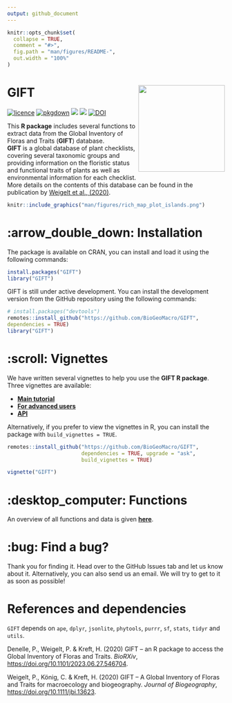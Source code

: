 ```yaml
---
output: github_document
---
```


<!-- README.md is generated from README.Rmd. Please edit that file -->

```r
knitr::opts_chunk$set(
  collapse = TRUE,
  comment = "#>",
  fig.path = "man/figures/README-",
  out.width = "100%"
)
```

# GIFT <img src="man/figures/logo.png" align="right" alt="" width="200" />

<!-- badges: start -->
[![licence](https://img.shields.io/badge/Licence-GPL--3-blue.svg)](https://www.r-project.org/Licenses/GPL-3)
[![pkgdown](https://github.com/BioGeoMacro/GIFT/actions/workflows/pkgdown.yaml/badge.svg)](https://github.com/BioGeoMacro/GIFT/actions/workflows/pkgdown.yaml)
![](https://www.r-pkg.org/badges/version/GIFT)
![](https://cranlogs.r-pkg.org/badges/grand-total/GIFT)
[![DOI](https://zenodo.org/badge/DOI/10.5281/zenodo.8256512.svg)](https://doi.org/10.5281/zenodo.8256512)   
<!-- badges: end -->

This **R package** includes several functions to extract data from the Global
Inventory of Floras and Traits (**GIFT**) database.
<br>
**GIFT** is a global database of plant checklists, covering several taxonomic
groups and providing information on the floristic status and functional
traits of plants as well as environmental information for each checklist.
<br>
More details on the contents of this database can be found in the
publication by [Weigelt et al., (2020)](https://doi.org/10.1111/jbi.13623).  

```r
knitr::include_graphics("man/figures/rich_map_plot_islands.png")
```

# :arrow_double_down: Installation

The package is available on CRAN, you can install and load it using the
following commands:  
``` r
install.packages("GIFT")
library("GIFT")
```

GIFT is still under active development. You can install the development version
from the GitHub repository using the following commands:

``` r
# install.packages("devtools")
remotes::install_github("https://github.com/BioGeoMacro/GIFT",
dependencies = TRUE)
library("GIFT")
```

# :scroll: Vignettes

We have written several vignettes to help you use the **GIFT R package**.
Three vignettes are available: <br>

- **[Main tutorial](https://biogeomacro.github.io/GIFT/articles/GIFT.html)**  
- **[For advanced users](https://biogeomacro.github.io/GIFT/articles/GIFT_advanced_users.html)**  
- **[API](https://biogeomacro.github.io/GIFT/articles/GIFT_API.html)**  

Alternatively, if you prefer to view the vignettes in R, you can install the
package with `build_vignettes = TRUE`.

```r
remotes::install_github("https://github.com/BioGeoMacro/GIFT", 
                        dependencies = TRUE, upgrade = "ask", 
                        build_vignettes = TRUE)

vignette("GIFT")
```

# :desktop_computer: Functions

An overview of all functions and data is given 
**[here](https://biogeomacro.github.io/GIFT/reference/index.html)**.

# :bug: Find a bug?

Thank you for finding it. Head over to the GitHub Issues tab and let us know
about it. Alternatively, you can also send us an email.
We will try to get to it as soon as possible!

# References and dependencies  

`GIFT` depends on `ape`, `dplyr`, `jsonlite`, `phytools`, `purrr`, `sf`,
`stats`, `tidyr` and `utils`.

Denelle, P., Weigelt, P. & Kreft, H. (2020) GIFT – an R package to access the
Global Inventory of Floras and Traits. *BioRXiv*, 
[https://doi.org/10.1101/2023.06.27.546704](https://doi.org/10.1101/2023.06.27.546704).
    
Weigelt, P., König, C. & Kreft, H. (2020) GIFT – A Global Inventory of Floras
and Traits for macroecology and biogeography. *Journal of Biogeography*, 
[https://doi.org/10.1111/jbi.13623](https://doi.org/10.1111/jbi.13623).
